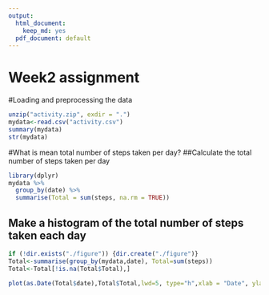 ```yaml
---
output:
  html_document: 
    keep_md: yes
  pdf_document: default
---
```

Week2 assignment
================

#Loading and preprocessing the data
```r
unzip("activity.zip", exdir = ".")
mydata<-read.csv("activity.csv")
summary(mydata)
str(mydata)
```

#What is mean total number of steps taken per day?
##Calculate the total number of steps taken per day
```r
library(dplyr)
mydata %>% 
  group_by(date) %>% 
  summarise(Total = sum(steps, na.rm = TRUE))
```
## Make a histogram of the total number of steps taken each day
```r
if (!dir.exists("./figure")) {dir.create("./figure")}
Total<-summarise(group_by(mydata,date), Total=sum(steps))
Total<-Total[!is.na(Total$Total),]

plot(as.Date(Total$date),Total$Total,lwd=5, type="h",xlab = "Date", ylab = "Sum of steps taken")

```